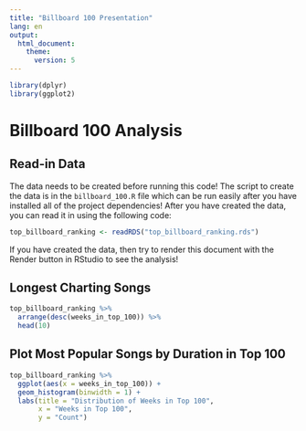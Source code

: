 ```yaml
---
title: "Billboard 100 Presentation"
lang: en
output:
  html_document:
    theme:
      version: 5
---
```




```r
library(dplyr)
library(ggplot2)
```

# Billboard 100 Analysis

## Read-in Data

The data needs to be created before running this code! The script to create the data is in the `billboard_100.R` file which can be run easily after you have installed all of the project dependencies! After you have created the data, you can read it in using the following code:

```r
top_billboard_ranking <- readRDS("top_billboard_ranking.rds")
```

If you have created the data, then try to render this document with the Render button in RStudio to see the analysis!

## Longest Charting Songs

```r
top_billboard_ranking %>%
  arrange(desc(weeks_in_top_100)) %>%
  head(10)
```

## Plot Most Popular Songs by Duration in Top 100


```r
top_billboard_ranking %>%
  ggplot(aes(x = weeks_in_top_100)) +
  geom_histogram(binwidth = 1) +
  labs(title = "Distribution of Weeks in Top 100",
       x = "Weeks in Top 100",
       y = "Count")
```

